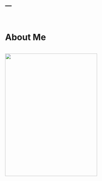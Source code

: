---
---
<br>

# **About Me**
<br>
<img src = "images/ME2.jpg" height = "400px" width = "300px" />
